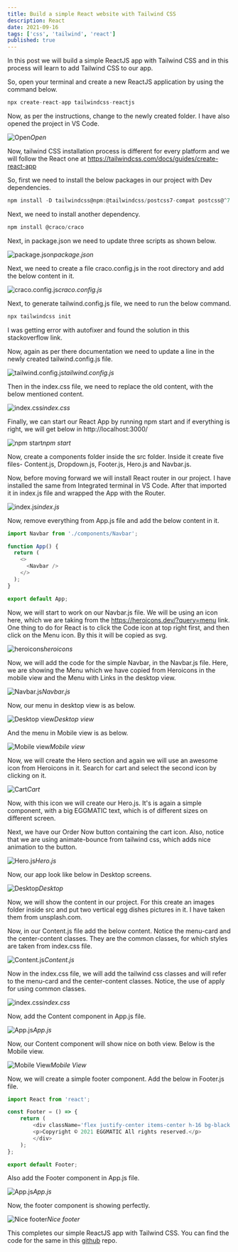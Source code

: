 ```yaml
---
title: Build a simple React website with Tailwind CSS
description: React
date: 2021-09-16
tags: ['css', 'tailwind', 'react']
published: true
---
```



In this post we will build a simple ReactJS app with Tailwind CSS and in this process will learn to add Tailwind CSS to our app.

So, open your terminal and create a new ReactJS application by using the command below.


```js
npx create-react-app tailwindcss-reactjs
```

Now, as per the instructions, change to the newly created folder. I have also opened the project in VS Code.

![Open](https://res.cloudinary.com/thewebdev/image/upload/v1633799721/Tailwind/react-tailwind/1_cawk2b.png)*Open*


Now, tailwind CSS installation process is different for every platform and we will follow the React one at https://tailwindcss.com/docs/guides/create-react-app

So, first we need to install the below packages in our project with Dev dependencies.

```js
npm install -D tailwindcss@npm:@tailwindcss/postcss7-compat postcss@^7 autoprefixer@^9
```

Next, we need to install another dependency.

```js
npm install @craco/craco
```

Next, in package.json we need to update three scripts as shown below.

![package.json](https://res.cloudinary.com/thewebdev/image/upload/v1633799720/Tailwind/react-tailwind/2_hg2h4v.png)*package.json*


Next, we need to create a file craco.config.js in the root directory and add the below content in it.

![craco.config.js](https://res.cloudinary.com/thewebdev/image/upload/v1633799720/Tailwind/react-tailwind/3_eywez3.png)*craco.config.js*

Next, to generate tailwind.config.js file, we need to run the below command.

```js
npx tailwindcss init
```

I was getting error with autofixer and found the solution in this stackoverflow link.

Now, again as per there documentation we need to update a line in the newly created tailwind.config.js file.

![tailwind.config.js](https://res.cloudinary.com/thewebdev/image/upload/v1633799720/Tailwind/react-tailwind/4_rekv4x.png)*tailwind.config.js*


Then in the index.css file, we need to replace the old content, with the below mentioned content.

![index.css](https://res.cloudinary.com/thewebdev/image/upload/v1633799720/Tailwind/react-tailwind/5_gywc1f.png)*index.css*


Finally, we can start our React App by running npm start and if everything is right, we will get below in http://localhost:3000/

![npm start](https://res.cloudinary.com/thewebdev/image/upload/v1633799720/Tailwind/react-tailwind/6_qot23e.png)*npm start*

Now, create a components folder inside the src folder. Inside it create five files- Content.js, Dropdown.js, Footer.js, Hero.js and Navbar.js.

Now, before moving forward we will install React router in our project. I have installed the same from Integrated terminal in VS Code. After that imported it in index.js file and wrapped the App with the Router.

![index.js](https://res.cloudinary.com/thewebdev/image/upload/v1633799721/Tailwind/react-tailwind/7_qnvmjb.png)*index.js*


Now, remove everything from App.js file and add the below content in it.

```js
import Navbar from './components/Navbar';

function App() {
  return (
    <>
      <Navbar />
    </>
  );
}

export default App;
```

Now, we will start to work on our Navbar.js file. We will be using an icon here, which we are taking from the https://heroicons.dev/?query=menu link. One thing to do for React is to click the Code icon at top right first, and then click on the Menu icon. By this it will be copied as svg.

![heroicons](https://res.cloudinary.com/thewebdev/image/upload/v1633799721/Tailwind/react-tailwind/8_t3cemc.png)*heroicons*


Now, we will add the code for the simple Navbar, in the Navbar.js file. Here, we are showing the Menu which we have copied from Heroicons in the mobile view and the Menu with Links in the desktop view.

![Navbar.js](https://res.cloudinary.com/thewebdev/image/upload/v1633799721/Tailwind/react-tailwind/9_e8e8ac.png)*Navbar.js*


Now, our menu in desktop view is as below.

![Desktop view](https://res.cloudinary.com/thewebdev/image/upload/v1633799721/Tailwind/react-tailwind/10_gljqoo.png)*Desktop view*


And the menu in Mobile view is as below.


![Mobile view](https://res.cloudinary.com/thewebdev/image/upload/v1633799721/Tailwind/react-tailwind/11_vhqvvh.png)*Mobile view*


Now, we will create the Hero section and again we will use an awesome icon from Heroicons in it. Search for cart and select the second icon by clicking on it.

![Cart](https://res.cloudinary.com/thewebdev/image/upload/v1633799721/Tailwind/react-tailwind/12_joeq1m.png)*Cart*


Now, with this icon we will create our Hero.js. It's is again a simple component, with a big EGGMATIC text, which is of different sizes on different screen.

Next, we have our Order Now button containing the cart icon. Also, notice that we are using animate-bounce from tailwind css, which adds nice animation to the button.

![Hero.js](https://res.cloudinary.com/thewebdev/image/upload/v1633799722/Tailwind/react-tailwind/13_gwu9ol.png)*Hero.js*


Now, our app look like below in Desktop screens.

![Desktop](https://res.cloudinary.com/thewebdev/image/upload/v1633799722/Tailwind/react-tailwind/14_spzfhm.png)*Desktop*


Now, we will show the content in our project. For this create an images folder inside src and put two vertical egg dishes pictures in it. I have taken them from unsplash.com.

Now, in our Content.js file add the below content. Notice the menu-card and the center-content classes. They are the common classes, for which styles are taken from index.css file.

![Content.js](https://res.cloudinary.com/thewebdev/image/upload/v1633799722/Tailwind/react-tailwind/15_vjryz6.png)*Content.js*


Now in the index.css file, we will add the tailwind css classes and will refer to the menu-card and the center-content classes. Notice, the use of apply for using common classes.

![index.css](https://res.cloudinary.com/thewebdev/image/upload/v1633799722/Tailwind/react-tailwind/16_e36o8c.png)*index.css*


Now, add the Content component in App.js file.

![App.js](https://res.cloudinary.com/thewebdev/image/upload/v1633799722/Tailwind/react-tailwind/17_kjaa2y.png)*App.js*


Now, our Content component will show nice on both view. Below is the Mobile view.


![Mobile View](https://res.cloudinary.com/thewebdev/image/upload/v1633799723/Tailwind/react-tailwind/18_heky5h.png)*Mobile View*

Now, we will create a simple footer component. Add the below in Footer.js file.

```js
import React from 'react';

const Footer = () => {
    return (
        <div className='flex justify-center items-center h-16 bg-black text-white'>
        <p>Copyright © 2021 EGGMATIC All rights reserved.</p>
        </div>
    );
};

export default Footer;
```

Also add the Footer component in App.js file.

![App.js](https://res.cloudinary.com/thewebdev/image/upload/v1633799722/Tailwind/react-tailwind/19_ryo70p.png)*App.js*


Now, the footer component is showing perfectly.

![Nice footer](https://res.cloudinary.com/thewebdev/image/upload/v1633799723/Tailwind/react-tailwind/20_rsjwyl.png)*Nice footer*


This completes our simple ReactJS app with Tailwind CSS. You can find the code for the same in this [github](https://github.com/nabendu82/tailwind-reactjs) repo.